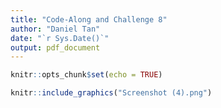 ```yaml
---
title: "Code-Along and Challenge 8"
author: "Daniel Tan"
date: "`r Sys.Date()`"
output: pdf_document
---
```


```r
knitr::opts_chunk$set(echo = TRUE)
```



```r
knitr::include_graphics("Screenshot (4).png") 
```

```r

```